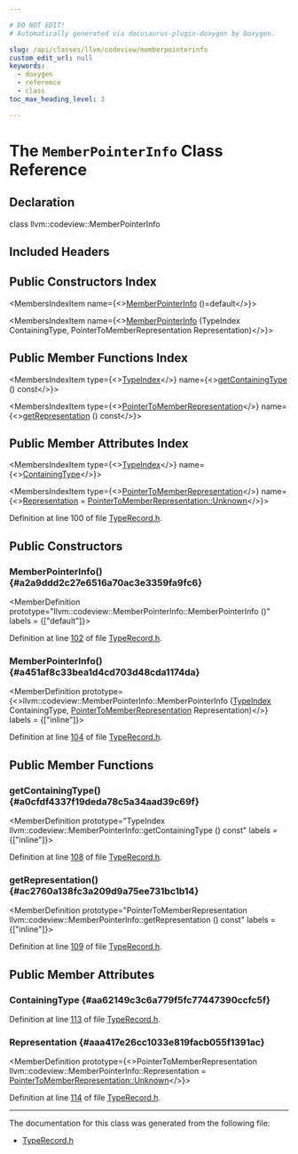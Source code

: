 ```yaml
---

# DO NOT EDIT!
# Automatically generated via docusaurus-plugin-doxygen by Doxygen.

slug: /api/classes/llvm/codeview/memberpointerinfo
custom_edit_url: null
keywords:
  - doxygen
  - reference
  - class
toc_max_heading_level: 3

---
```





# The `MemberPointerInfo` Class Reference

<DoxygenPage pluginConfig={pluginConfig}>



## Declaration

<CodeBlock>class llvm::codeview::MemberPointerInfo</CodeBlock>

## Included Headers

<IncludesList>
<IncludesListItem
  filePath="llvm/DebugInfo/CodeView/TypeRecord.h"
  permalink="/docs/api/files/include/include/llvm/include/llvm/debuginfo/include/llvm/debuginfo/codeview/typerecord-h"
  isLocal="true" />
</IncludesList>

## Public Constructors Index

<MembersIndex>

<MembersIndexItem
  name={<><a href="#a2a9ddd2c27e6516a70ac3e3359fa9fc6">MemberPointerInfo</a> ()=default</>}>
</MembersIndexItem>

<MembersIndexItem
  name={<><a href="#a451af8c33bea1d4cd703d48cda1174da">MemberPointerInfo</a> (TypeIndex ContainingType, PointerToMemberRepresentation Representation)</>}>
</MembersIndexItem>

</MembersIndex>

## Public Member Functions Index

<MembersIndex>

<MembersIndexItem
  type={<><a href="/docs/api/classes/llvm/codeview/typeindex">TypeIndex</a></>}
  name={<><a href="#a0cfdf4337f19deda78c5a34aad39c69f">getContainingType</a> () const</>}>
</MembersIndexItem>

<MembersIndexItem
  type={<><a href="/docs/api/namespaces/llvm/codeview/#a524c6566f0266fbbbe1c7ed25882c7dd">PointerToMemberRepresentation</a></>}
  name={<><a href="#ac2760a138fc3a209d9a75ee731bc1b14">getRepresentation</a> () const</>}>
</MembersIndexItem>

</MembersIndex>

## Public Member Attributes Index

<MembersIndex>

<MembersIndexItem
  type={<><a href="/docs/api/classes/llvm/codeview/typeindex">TypeIndex</a></>}
  name={<><a href="#aa62149c3c6a779f5fc77447390ccfc5f">ContainingType</a></>}>
</MembersIndexItem>

<MembersIndexItem
  type={<><a href="/docs/api/namespaces/llvm/codeview/#a524c6566f0266fbbbe1c7ed25882c7dd">PointerToMemberRepresentation</a></>}
  name={<><a href="#aaa417e26cc1033e819facb055f1391ac">Representation</a> =
      <a href="/docs/api/namespaces/llvm/codeview/#a524c6566f0266fbbbe1c7ed25882c7dda88183b946cc5f0e8c96b2e66e1c74a7e">PointerToMemberRepresentation::Unknown</a></>}>
</MembersIndexItem>

</MembersIndex>


Definition at line 100 of file <a href="/docs/api/files/include/include/llvm/include/llvm/debuginfo/include/llvm/debuginfo/codeview/typerecord-h">TypeRecord.h</a>.

<SectionDefinition>

## Public Constructors

### MemberPointerInfo() {#a2a9ddd2c27e6516a70ac3e3359fa9fc6}

<MemberDefinition
  prototype="llvm::codeview::MemberPointerInfo::MemberPointerInfo ()"
  labels = {["default"]}>

Definition at line <a href="/docs/api/files/include/include/llvm/include/llvm/debuginfo/include/llvm/debuginfo/codeview/typerecord-h/#l00102">102</a> of file <a href="/docs/api/files/include/include/llvm/include/llvm/debuginfo/include/llvm/debuginfo/codeview/typerecord-h">TypeRecord.h</a>.
</MemberDefinition>

### MemberPointerInfo() {#a451af8c33bea1d4cd703d48cda1174da}

<MemberDefinition
  prototype={<>llvm::codeview::MemberPointerInfo::MemberPointerInfo (<a href="/docs/api/classes/llvm/codeview/typeindex">TypeIndex</a> ContainingType, <a href="/docs/api/namespaces/llvm/codeview/#a524c6566f0266fbbbe1c7ed25882c7dd">PointerToMemberRepresentation</a> Representation)</>}
  labels = {["inline"]}>

Definition at line <a href="/docs/api/files/include/include/llvm/include/llvm/debuginfo/include/llvm/debuginfo/codeview/typerecord-h/#l00104">104</a> of file <a href="/docs/api/files/include/include/llvm/include/llvm/debuginfo/include/llvm/debuginfo/codeview/typerecord-h">TypeRecord.h</a>.
</MemberDefinition>

</SectionDefinition>

<SectionDefinition>

## Public Member Functions

### getContainingType() {#a0cfdf4337f19deda78c5a34aad39c69f}

<MemberDefinition
  prototype="TypeIndex llvm::codeview::MemberPointerInfo::getContainingType () const"
  labels = {["inline"]}>

Definition at line <a href="/docs/api/files/include/include/llvm/include/llvm/debuginfo/include/llvm/debuginfo/codeview/typerecord-h/#l00108">108</a> of file <a href="/docs/api/files/include/include/llvm/include/llvm/debuginfo/include/llvm/debuginfo/codeview/typerecord-h">TypeRecord.h</a>.
</MemberDefinition>

### getRepresentation() {#ac2760a138fc3a209d9a75ee731bc1b14}

<MemberDefinition
  prototype="PointerToMemberRepresentation llvm::codeview::MemberPointerInfo::getRepresentation () const"
  labels = {["inline"]}>

Definition at line <a href="/docs/api/files/include/include/llvm/include/llvm/debuginfo/include/llvm/debuginfo/codeview/typerecord-h/#l00109">109</a> of file <a href="/docs/api/files/include/include/llvm/include/llvm/debuginfo/include/llvm/debuginfo/codeview/typerecord-h">TypeRecord.h</a>.
</MemberDefinition>

</SectionDefinition>

<SectionDefinition>

## Public Member Attributes

### ContainingType {#aa62149c3c6a779f5fc77447390ccfc5f}

<MemberDefinition
  prototype="TypeIndex llvm::codeview::MemberPointerInfo::ContainingType">

Definition at line <a href="/docs/api/files/include/include/llvm/include/llvm/debuginfo/include/llvm/debuginfo/codeview/typerecord-h/#l00113">113</a> of file <a href="/docs/api/files/include/include/llvm/include/llvm/debuginfo/include/llvm/debuginfo/codeview/typerecord-h">TypeRecord.h</a>.
</MemberDefinition>

### Representation {#aaa417e26cc1033e819facb055f1391ac}

<MemberDefinition
  prototype={<>PointerToMemberRepresentation llvm::codeview::MemberPointerInfo::Representation =
      <a href="/docs/api/namespaces/llvm/codeview/#a524c6566f0266fbbbe1c7ed25882c7dda88183b946cc5f0e8c96b2e66e1c74a7e">PointerToMemberRepresentation::Unknown</a></>}>

Definition at line <a href="/docs/api/files/include/include/llvm/include/llvm/debuginfo/include/llvm/debuginfo/codeview/typerecord-h/#l00114">114</a> of file <a href="/docs/api/files/include/include/llvm/include/llvm/debuginfo/include/llvm/debuginfo/codeview/typerecord-h">TypeRecord.h</a>.
</MemberDefinition>

</SectionDefinition>

<hr/>

The documentation for this class was generated from the following file:

<ul>
<li><a href="/docs/api/files/include/include/llvm/include/llvm/debuginfo/include/llvm/debuginfo/codeview/typerecord-h">TypeRecord.h</a></li>
</ul>

</DoxygenPage>
